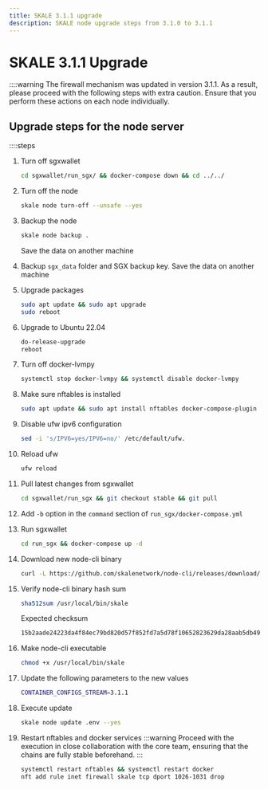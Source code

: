 ```yaml
---
title: SKALE 3.1.1 upgrade
description: SKALE node upgrade steps from 3.1.0 to 3.1.1
---
```

# SKALE 3.1.1 Upgrade

::::warning
The firewall mechanism was updated in version 3.1.1. As a result, please proceed with the following steps with extra caution. Ensure that you perform these actions on each node individually.


## Upgrade steps for the node server

::::steps

1. Turn off sgxwallet
    ```bash
    cd sgxwallet/run_sgx/ && docker-compose down && cd ../../
    ```

2. Turn off the node

    ```bash
    skale node turn-off --unsafe --yes
    ```

3. Backup the node
    ```bash
    skale node backup .
    ```
    Save the data on another machine

4. Backup `sgx_data` folder and SGX backup key. Save the data on another machine

5. Upgrade packages

    ```bash
    sudo apt update && sudo apt upgrade
    sudo reboot
    ```

6. Upgrade to Ubuntu 22.04
    ```bash
    do-release-upgrade
    reboot
    ```

7. Turn off docker-lvmpy
    ``` bash
    systemctl stop docker-lvmpy && systemctl disable docker-lvmpy
    ```

8. Make sure nftables is installed
    ```bash
    sudo apt update && sudo apt install nftables docker-compose-plugin
    ```

7. Disable ufw ipv6 configuration
    ```bash
    sed -i 's/IPV6=yes/IPV6=no/' /etc/default/ufw.
    ```

8. Reload ufw
    ```bash
    ufw reload
    ```

9. Pull latest changes from sgxwallet
    ```bash
    cd sgxwallet/run_sgx && git checkout stable && git pull
    ```

10. Add `-b` option in the `command` section of `run_sgx/docker-compose.yml`

11. Run sgxwallet
    ```bash
    cd run_sgx && docker-compose up -d
    ```
12. Download new node-cli binary

    ```bash
    curl -L https://github.com/skalenetwork/node-cli/releases/download/2.6.0/skale-2.6.0-Linux-x86_64 > /usr/local/bin/skale
    ```

13. Verify node-cli binary hash sum

    ```bash
    sha512sum /usr/local/bin/skale
    ```
    Expected checksum

    ```bash
    15b2aade24223da4f84ec79bd820d57f852fd7a5d78f10652823629da28aab5db49a5815a2be0c894bb00b99324b00b7d9da2ab1518ddc11f304378af54b427c
    ```

14. Make node-cli executable
    ```bash
    chmod +x /usr/local/bin/skale
    ```

15. Update the following parameters to the new values
    ```bash
    CONTAINER_CONFIGS_STREAM=3.1.1
    ```

16. Execute update
    ```bash
    skale node update .env --yes
    ```

17. Restart nftables and docker services
    :::warning
    Proceed with the execution in close collaboration with the core team, ensuring that the chains are fully stable beforehand.
    :::
    ```bash
    systemctl restart nftables && systemctl restart docker
    nft add rule inet firewall skale tcp dport 1026-1031 drop
    ```
